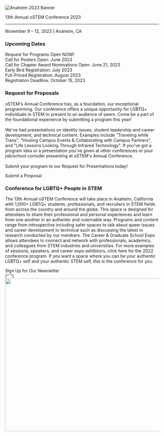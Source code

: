

<SiteLayout>

<div className="border-b-4 border-chill-green border-solid pb-4 text-center">
  <img
    alt="Anaheim 2023 Banner"
    src="/images/2023/2023_templogo.png"
    className="flex w-full mx-auto"
  />
  <p className="text-5xl font-display font-black text-navy">
    13th Annual oSTEM Conference 2023
  </p>
  <hr />
  <p className="flex justify-center text-3xl font-display">
    November 9 – 12, 2023 | Anaheim, CA
  </p>
</div>
<div className="grid md:grid-cols-5 mt-9">
  <div className="rounded-r md:col-span-5 mt-8 border-b-4 border-l-4 border-r-4 border-chill-green border-solid pb-4">
    <div className="bg-chill-green">
      <h3 className="p-4">Upcoming Dates</h3>
    </div>
    <p className="p-4">
      Request for Programs Open NOW! <br />
      Call for Posters Open: June 2023 <br />
      Call for Chapter Award Nominations Open: June 21, 2023 <br />
      Early Bird Registration: July 2023 <br />
      Full-Priced Registration: August 2023 <br />
      Registration Deadline: October 15, 2023 <br />
    </p>
  </div>
  <div className="rounded-r md:col-span-5 mt-8 border-b-4 border-l-4 border-r-4 border-light-peach border-solid pb-4">
    <div className="bg-light-peach">
      <h3 className="p-4">Request for Proposals</h3>
    </div>
    <p className="p-4">
      oSTEM's Annual Conference has, as a foundation, our exceptional
      programming. Our conference offers a unique opportunity for LGBTQ+
      individuals in STEM to present to an audience of peers. Come be a part of
      the foundational experience by submitting a program this year! <br />
      <br />
      We've had presentations on identity issues, student leadership and career
      development, and technical content. Examples include "Traveling while
      Trans", "Hosting Campus Events & Collaborating with Campus Partners", and
      "Life Lessons Looking Through Infrared Technology". If you've got a
      program idea or a presentation you've given at other conferences or your
      job/school consider presenting at oSTEM's Annual Conference.
      <br />
      <br />
      Submit your program to our Request for Presentations today!
    </p>
    <div className="text-xl flex justify-center p-2">
      <CTAButton onClick="/2023/rfp" backgroundColor="bright-peach">
        Submit a Proposal
      </CTAButton>
    </div>
  </div>
  <div className="rounded-l md:col-span-5 tint tint-dark mt-7">
    <img
      className="rounded-l object-cover w-full h-full"
      src="/images/2023/2023_homepage_bannerupdate.png"
      alt=""
    />
  </div>
  <div className="rounded-r md:col-span-5 p-4 bg-tint-seamist">
    <h3>Conference for LGBTQ+ People in STEM</h3>
    <p>
      The 13th Annual oSTEM Conference will take place in Anaheim, California
      with 1,000+ LGBTQ+ students, professionals, and recruiters in STEM fields
      from across the country and around the globe. This space is designed for
      attendees to share their professional and personal experiences and learn
      from one another in an authentic and vulernable way. Programs and content
      range from introspective including safer spaces to talk about queer issues
      and career development to technical such as discussing the latest in
      research conducted by our members. The Career & Graduate School Expo
      allows attendees to connect and network with professionals, academics, and
      colleagues from STEM industries and universities. For more examples of
      sessions, speakers, and career expo exhibitors, click here for the 2022
      conference program. If you want a space where you can be your authentic
      LGBTQ+ self and your authentic STEM self, this is the conference for you.
    </p>
  </div>
</div>

<div className="text-xl flex justify-center p-8">
  <CTAButton
    onClick="https://www.ostem.org/page/newsletter"
    backgroundColor="bright-peach"
  >
    Sign Up for Our Newsletter
  </CTAButton>
</div>

<div className="mt-8">
  {" "}
  <Image
    src="/images/2023/2023_homepage_image.jpg"
    alt=""
    layout="responsive"
    width="800"
    height="500"
  />
</div>

</SiteLayout>
